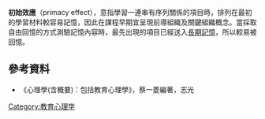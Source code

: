 {{refimprove|time=2016-08-31T03:13:08+00:00}}
'''初始效應'''（primacy effect），意指學習一連串有序列關係的項目時，排列在最初的學習材料較容易記憶，因此在課程早期宜呈現前導組織及關鍵組織概念。當採取自由回憶的方式測驗記憶內容時，最先出現的項目已經送入[[長期記憶|長期記憶]]，所以較易被回憶。

==參考資料==
* 《心理學(含概要)：包括教育心理學》，蔡一菱編著，志光

[[Category:教育心理学|Category:教育心理学]]